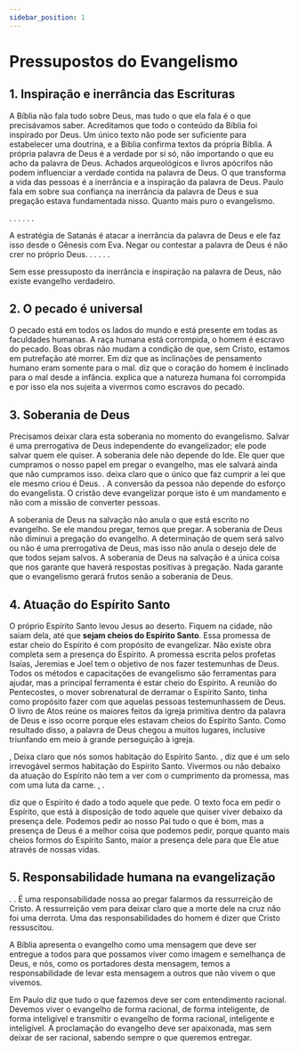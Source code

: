 ```yaml
---
sidebar_position: 1
---
```


# Pressupostos do Evangelismo

## 1. Inspiração e inerrância das Escrituras

A Bíblia não fala tudo sobre Deus, mas tudo o que ela fala é o que precisávamos saber. Acreditamos que todo o conteúdo da Bíblia foi inspirado por Deus. Um único texto não pode ser suficiente para estabelecer uma doutrina, e a Bíblia confirma textos da própria Bíblia. A própria palavra de Deus é a verdade por si só, não importando o que eu acho da palavra de Deus. Achados arqueológicos e livros apócrifos não podem influenciar a verdade contida na palavra de Deus. O que transforma a vida das pessoas é a inerrância e a inspiração da palavra de Deus. Paulo fala em <Verse reference="1 Timóteo 1:15"/> sobre sua confiança na inerrância da palavra de Deus e sua pregação estava fundamentada nisso. Quanto mais puro o evangelismo.

<Verse reference="2 Timóteo 3:16"/>. <Verse reference="2 Pedro 1:20-21"/>. <Verse reference="1 Tessalonicenses 2:13"/>. <Verse reference="João 17:17"/>. <Verse reference="1 Timóteo 1:15"/>. <Verse reference="1 Timóteo 4:9"/>.

A estratégia de Satanás é atacar a inerrância da palavra de Deus e ele faz isso desde o Gênesis com Eva. Negar ou contestar a palavra de Deus é não crer no próprio Deus. <Verse reference="Romanos 1:16"/>. <Verse reference="1 Coríntios 1:21"/>. <Verse reference="1 Coríntios 15:11"/>. <Verse reference="Colossenses 1:3-6"/>. <Verse reference="1 Tessalonicenses 2:13-14"/>.

Sem esse pressuposto da inerrância e inspiração na palavra de Deus, não existe evangelho verdadeiro.

## 2. O pecado é universal

O pecado está em todos os lados do mundo e está presente em todas as faculdades humanas. A raça humana está corrompida, o homem é escravo do pecado. Boas obras não mudam a condição de que, sem Cristo, estamos em putrefação até morrer. Em <Verse reference="Gênesis 5"/> diz que as inclinações de pensamento humano eram somente para o mal. <Verse reference="Gênesis 8:21"/> diz que o coração do homem é inclinado para o mal desde a infância. <Verse reference="João 8:34"/> explica que a natureza humana foi corrompida e por isso ela nos sujeita a vivermos como escravos do pecado. <Verse reference="Efésios 2:1-5"/>

## 3. Soberania de Deus

Precisamos deixar clara esta soberania no momento do evangelismo. Salvar é uma prerrogativa de Deus independente do evangelizador; ele pode salvar quem ele quiser. A soberania dele não depende do Ide. Ele quer que cumpramos o nosso papel em pregar o evangelho, mas ele salvará ainda que não cumpramos isso. <Verse reference="Tiago 4:12"/> deixa claro que o único que faz cumprir a lei que ele mesmo criou é Deus. <Verse reference="Hebreus 5:8-9"/>. A conversão da pessoa não depende do esforço do evangelista. O cristão deve evangelizar porque isto é um mandamento e não com a missão de converter pessoas.

A soberania de Deus na salvação não anula o que está escrito no evangelho. Se ele mandou pregar, temos que pregar. A soberania de Deus não diminui a pregação do evangelho. A determinação de quem será salvo ou não é uma prerrogativa de Deus, mas isso não anula o desejo dele de que todos sejam salvos. A soberania de Deus na salvação é a única coisa que nos garante que haverá respostas positivas à pregação. Nada garante que o evangelismo gerará frutos senão a soberania de Deus.

## 4. Atuação do Espírito Santo

<Verse reference="Lucas 4:1"/> O próprio Espírito Santo levou Jesus ao deserto. <Verse reference="Atos 1:4-8"/> Fiquem na cidade, não saiam dela, até que **sejam cheios do Espírito Santo**. Essa promessa de estar cheio do Espírito é com propósito de evangelizar. Não existe obra completa sem a presença do Espírito. A promessa escrita pelos profetas Isaías, Jeremias e Joel tem o objetivo de nos fazer testemunhas de Deus. Todos os métodos e capacitações de evangelismo são ferramentas para ajudar, mas a principal ferramenta é estar cheio do Espírito. A reunião do Pentecostes, o mover sobrenatural de derramar o Espírito Santo, tinha como propósito fazer com que aquelas pessoas testemunhassem de Deus. O livro de Atos reúne os maiores feitos da igreja primitiva dentro da palavra de Deus e isso ocorre porque eles estavam cheios do Espírito Santo. Como resultado disso, a palavra de Deus chegou a muitos lugares, inclusive triunfando em meio à grande perseguição à igreja.

<Verse reference="Romanos 8:11"/>, <Verse reference="1 Coríntios 6:19"/> Deixa claro que nós somos habitação do Espírito Santo. <Verse reference="Efésios 1:13-14"/>, <Verse reference="2 Coríntios 1:20-21"/> diz que é um selo irrevogável sermos habitação do Espírito Santo. Vivermos ou não debaixo da atuação do Espírito não tem a ver com o cumprimento da promessa, mas com uma luta da carne. <Verse reference="Efésios 4:30"/>, <Verse reference="Romanos 8:9"/>.

<Verse reference="Lucas 11:9-13"/> diz que o Espírito é dado a todo aquele que pede. O texto foca em pedir o Espírito, que está à disposição de todo aquele que quiser viver debaixo da presença dele. Podemos pedir ao nosso Pai tudo o que é bom, mas a presença de Deus é a melhor coisa que podemos pedir, porque quanto mais cheios formos do Espírito Santo, maior a presença dele para que Ele atue através de nossas vidas.

## 5. Responsabilidade humana na evangelização

<Verse reference="Hebreus 9:23-28"/>. <Verse reference="1 Coríntios 15:14"/>. É uma responsabilidade nossa ao pregar falarmos da ressurreição de Cristo. A ressurreição vem para deixar claro que a morte dele na cruz não foi uma derrota. Uma das responsabilidades do homem é dizer que Cristo ressuscitou.

A Bíblia apresenta o evangelho como uma mensagem que deve ser entregue a todos para que possamos viver como imagem e semelhança de Deus, e nós, como os portadores desta mensagem, temos a responsabilidade de levar esta mensagem a outros que não vivem o que vivemos.

Em <Verse reference="1 Coríntios 14:15"/> Paulo diz que tudo o que fazemos deve ser com entendimento racional. Devemos viver o evangelho de forma racional, de forma inteligente, de forma inteligível e transmitir o evangelho de forma racional, inteligente e inteligível. A proclamação do evangelho deve ser apaixonada, mas sem deixar de ser racional, sabendo sempre o que queremos entregar.
